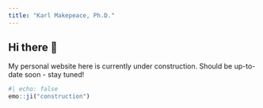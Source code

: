 ```yaml
---
title: "Karl Makepeace, Ph.D."
---
```


## Hi there 👋

My personal website here is currently under construction. Should be up-to-date soon - stay tuned!

```r
#| echo: false
emo::ji("construction")
```
